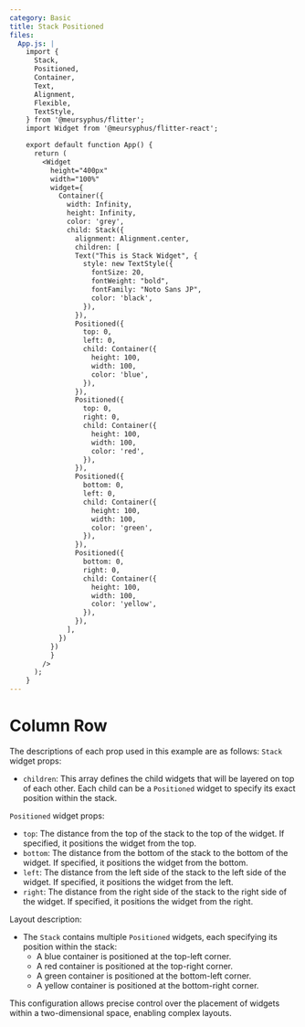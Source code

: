 ```yaml
---
category: Basic
title: Stack Positioned
files:
  App.js: |
    import {
      Stack,
      Positioned,
      Container,
      Text,
      Alignment,
      Flexible,
      TextStyle,
    } from '@meursyphus/flitter';
    import Widget from '@meursyphus/flitter-react';

    export default function App() {
      return (
        <Widget
          height="400px"
          width="100%"
          widget={
            Container({
              width: Infinity,
              height: Infinity,
              color: 'grey',
              child: Stack({
                alignment: Alignment.center,
                children: [
                Text("This is Stack Widget", {
                  style: new TextStyle({
                    fontSize: 20,
                    fontWeight: "bold",
                    fontFamily: "Noto Sans JP",
                    color: 'black',
                  }),
                }),
                Positioned({
                  top: 0,
                  left: 0,
                  child: Container({
                    height: 100,
                    width: 100,
                    color: 'blue',
                  }),
                }),
                Positioned({
                  top: 0,
                  right: 0,
                  child: Container({
                    height: 100,
                    width: 100,
                    color: 'red',
                  }),
                }),
                Positioned({
                  bottom: 0,
                  left: 0,
                  child: Container({
                    height: 100,
                    width: 100,
                    color: 'green',
                  }),
                }),
                Positioned({
                  bottom: 0,
                  right: 0,
                  child: Container({
                    height: 100,
                    width: 100,
                    color: 'yellow',
                  }),
                }),
              ],
            })
          })
          }
        />
      );
    }
---
```


# Column Row

The descriptions of each prop used in this example are as follows:
`Stack` widget props:

- `children`: This array defines the child widgets that will be layered on top of each other. Each child can be a `Positioned` widget to specify its exact position within the stack.

`Positioned` widget props:

- `top`: The distance from the top of the stack to the top of the widget. If specified, it positions the widget from the top.
- `bottom`: The distance from the bottom of the stack to the bottom of the widget. If specified, it positions the widget from the bottom.
- `left`: The distance from the left side of the stack to the left side of the widget. If specified, it positions the widget from the left.
- `right`: The distance from the right side of the stack to the right side of the widget. If specified, it positions the widget from the right.

Layout description:

- The `Stack` contains multiple `Positioned` widgets, each specifying its position within the stack:
  - A blue container is positioned at the top-left corner.
  - A red container is positioned at the top-right corner.
  - A green container is positioned at the bottom-left corner.
  - A yellow container is positioned at the bottom-right corner.

This configuration allows precise control over the placement of widgets within a two-dimensional space, enabling complex layouts.
